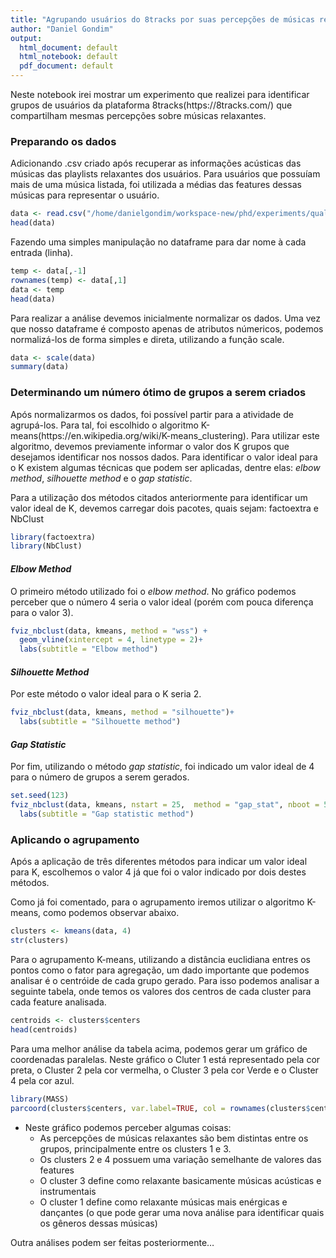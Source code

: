 ```yaml
---
title: "Agrupando usuários do 8tracks por suas percepções de músicas relaxantes"
author: "Daniel Gondim"
output:
  html_document: default
  html_notebook: default
  pdf_document: default
---
```


Neste notebook irei mostrar um experimento que realizei para identificar grupos de usuários da plataforma 8tracks(https://8tracks.com/) que compartilham mesmas percepções sobre músicas relaxantes.

### Preparando os dados
Adicionando .csv criado após recuperar as informações acústicas das músicas das playlists relaxantes dos usuários. Para usuários que possuíam mais de uma música listada, foi utilizada a médias das features dessas músicas para representar o usuário.
```r
data <- read.csv("/home/danielgondim/workspace-new/phd/experiments/qualificacao/users_relax.csv")
head(data)
```

Fazendo uma simples manipulação no dataframe para dar nome à cada entrada (linha).
```r
temp <- data[,-1]
rownames(temp) <- data[,1]
data <- temp
head(data)
```

Para realizar a análise devemos inicialmente normalizar os dados. Uma vez que nosso dataframe é composto apenas de atributos númericos, podemos normalizá-los de forma simples e direta, utilizando a função scale.
```r
data <- scale(data)
summary(data)
```

### Determinando um número ótimo de grupos a serem criados
Após normalizarmos os dados, foi possível partir para a atividade de agrupá-los. Para tal, foi escolhido o algoritmo K-means(https://en.wikipedia.org/wiki/K-means_clustering). Para utilizar este algoritmo, devemos previamente informar o valor dos K grupos que desejamos identificar nos nossos dados. Para identificar o valor ideal para o K existem algumas técnicas que podem ser aplicadas, dentre elas: *elbow method*, *silhouette method* e o *gap statistic*.

Para a utilização dos métodos citados anteriormente para identificar um valor ideal de K, devemos carregar dois pacotes, quais sejam: factoextra e NbClust
```r
library(factoextra)
library(NbClust)
```

#### *Elbow Method*
O primeiro método utilizado foi o *elbow method*. No gráfico podemos perceber que o número 4 seria o valor ideal (porém com pouca diferença para o valor 3).
```r
fviz_nbclust(data, kmeans, method = "wss") +
  geom_vline(xintercept = 4, linetype = 2)+
  labs(subtitle = "Elbow method")
```

#### *Silhouette Method*
Por este método o valor ideal para o K seria 2.
```r
fviz_nbclust(data, kmeans, method = "silhouette")+
  labs(subtitle = "Silhouette method")
```

#### *Gap Statistic*
Por fim, utilizando o método *gap statistic*, foi indicado um valor ideal de 4 para o número de grupos a serem gerados.
```r
set.seed(123)
fviz_nbclust(data, kmeans, nstart = 25,  method = "gap_stat", nboot = 50)+
  labs(subtitle = "Gap statistic method")
```

### Aplicando o agrupamento
Após a aplicação de três diferentes métodos para indicar um valor ideal para K, escolhemos o valor 4 já que foi o valor indicado por dois destes métodos.

Como já foi comentado, para o agrupamento iremos utilizar o algoritmo K-means, como podemos observar abaixo.
```r
clusters <- kmeans(data, 4)
str(clusters)
```

Para o agrupamento K-means, utilizando a distância euclidiana entres os pontos como o fator para agregação, um dado importante que podemos analisar é o centróide de cada grupo gerado. Para isso podemos analisar a seguinte tabela, onde temos os valores dos centros de cada cluster para cada feature analisada.
```r
centroids <- clusters$centers
head(centroids)
```

Para uma melhor análise da tabela acima, podemos gerar um gráfico de coordenadas paralelas. Neste gráfico o Cluter 1 está representado pela cor preta, o Cluster 2 pela cor vermelha, o Cluster 3 pela cor Verde e o Cluster 4 pela cor azul.
```r
library(MASS)
parcoord(clusters$centers, var.label=TRUE, col = rownames(clusters$centers))
```

* Neste gráfico podemos perceber algumas coisas:
    + As percepções de músicas relaxantes são bem distintas entre os grupos, principalmente entre os clusters 1 e 3.
    + Os clusters 2 e 4 possuem uma variação semelhante de valores das features
    + O cluster 3 define como relaxante basicamente músicas acústicas e instrumentais
    + O cluster 1 define como relaxante músicas mais enérgicas e dançantes (o que pode gerar uma nova análise para identificar quais os gêneros dessas músicas)

Outra análises podem ser feitas posteriormente...
